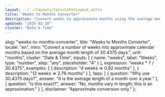```yaml
---
layout: ../../layouts/CalculatorLayout.astro
title: "Weeks to Months Converter"
description: "Convert weeks to approximate months using the average month length."
updated: "2025-03-30"
cluster: "Date & Time"
---
```



  slug: "weeks-to-months-converter",
  title: "Weeks to Months Converter",
  locale: "en",
  intro: "Convert a number of weeks into approximate calendar months based on the average month length of 30.4375 days.",
  unit: "months",
  cluster: "Date & Time",
  inputs: [
    { name: "weeks", label: "Weeks", type: "number", step: "any", placeholder: "4" }
  ],
  expression: "weeks * 7 / 30.4375",
  examples: [
    { description: "4 weeks ⇒ 0.92 months" },
    { description: "12 weeks ⇒ 2.76 months" }
  ],
  faqs: [
    { question: "Why use 30.4375 days?", answer: "It is the average length of a month over a year." },
    { question: "Is this exact?", answer: "No, months vary in length; this is an approximation." }
  ],
  disclaimer: "Approximate conversion only."
};

<Calculator schema={schema} />
